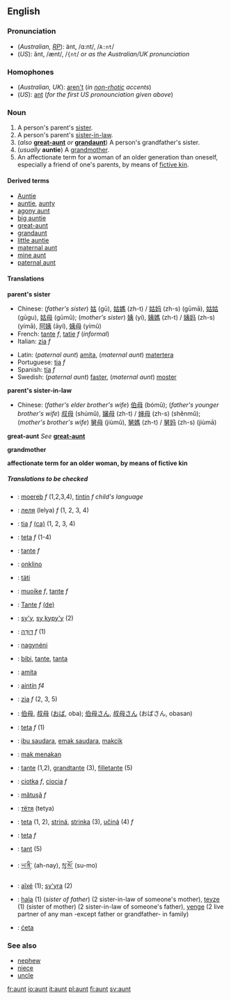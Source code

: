 ==English==
===Pronunciation===
*(''Australian, [[RP]]''): änt, /ɑ:nt/, /<tt>A:nt</tt>/
*(''US''): ănt, /ænt/, /<tt>{nt</tt>/ ''or as the Australian/UK pronunciation''

===Homophones===
*(''Australian, UK''): [[aren't]] (''in [[non-rhotic]] accents'')
*(''US''): [[ant]] (''for the first US pronounciation given above'')

===Noun===
{{en-noun-reg}}

#A person's parent's [[sister]].
#A person's parent's [[sister-in-law]].
#(''also'' '''[[great-aunt]]''' ''or'' '''[[grandaunt]]''') A person's grandfather's sister.
#(''usually'' '''auntie''') A [[grandmother]].
#An affectionate term for a woman of an older generation than oneself, especially a friend of one's parents, by means of [[fictive kin]].

====Derived terms====
*[[Auntie]]<!--nickname of the BBC-->
*[[auntie]], [[aunty]]
*[[agony aunt]]
*[[big auntie]] 
*[[great-aunt]]
*[[grandaunt]]
*[[little auntie]]
*[[maternal aunt]]
*[[mine aunt]]<!--#{{vulgar}} (''cant'') Mine aunt; a bawd or procuress: a title of eminence for the senior dells, who serve for instructresses, midwives, &c. for the [[dell]]s.-->
*[[paternal aunt]]

====Translations====
'''parent's sister'''
{{top}}
*Chinese: (''father's sister'') [[姑]] (gū), [[姑媽]] (zh-t) / [[姑妈]] (zh-s) (gūmā), [[姑姑]] (gūgu), [[姑母]] (gūmǔ); (''mother's sister'') [[姨]] (yí), [[姨媽]] (zh-t) / [[姨妈]] (zh-s) (yímā), [[阿姨]] (āyí), [[姨母]] (yímǔ) 
*French: [[tante]] ''f'', [[tatie]] ''f'' (''informal'')
*Italian: [[zia]] ''f''
{{mid}}
*Latin: (''paternal aunt'') [[amita]], (''maternal aunt'') [[matertera]]
*Portuguese: [[tia]] ''f''
*Spanish: [[tía]] ''f''
*Swedish: (''paternal aunt'') [[faster#Swedish|faster]], (''maternal aunt'') [[moster]]
{{bottom}}

'''parent's sister-in-law'''
{{top}}
*Chinese: (''father's elder brother's wife'') [[伯母]] (bómǔ); (''father's younger brother's wife'') [[叔母]] (shúmǔ), [[嬸母]] (zh-t) / [[婶母]] (zh-s) (shěnmǔ); (''mother's brother's wife'') [[舅母]] (jiùmǔ), [[舅媽]] (zh-t) / [[舅妈]] (zh-s) (jiùmā)
{{mid}}
{{bottom}}

'''great-aunt'''
''See'' '''[[great-aunt]]'''

'''grandmother'''
{{top}}
{{mid}}
{{bottom}}

'''affectionate term for an older woman, by means of fictive kin'''
{{top}}
{{mid}}
{{bottom}}

=====Translations to be checked=====
<!--Remove this section once all of the translations below have been moved into the tables above.-->
{{checktrans}}
*{{ttbc|Breton}}: [[moereb]] ''f'' (1,2,3,4), [[tintin]] ''f'' ''child's language''
*{{ttbc|Bulgarian}}: [[леля]] (lelya) ''f'' (1, 2, 3, 4)
*{{ttbc|Catalan}}: [[tia]] ''f'' [[:ca:tia|(ca)]] (1, 2, 3, 4)
*{{ttbc|Czech}}: [[teta]] ''f'' (1-4)
*{{ttbc|Dutch}}: [[tante]] ''f''
*{{ttbc|Esperanto}}: [[onklino]]
*{{ttbc|Finnish}}: [[täti]]
*{{ttbc|Frisian}}: [[muoike]] ''f'', [[tante]] ''f''
*{{ttbc|German}}: [[Tante]] ''f'' [[:de:Tante|(de)]]
*{{ttbc|Guaraní}}: [[sy'y]], [[sy kypy'y]] (2)
*{{ttbc|Hebrew}}: [[דודה|דּוֹדָה]] ''f'' (1)
*{{ttbc|Hungarian}}: [[nagynéni]]
*{{ttbc|Indonesian}}: [[bibi]], [[tante]], [[tanta]]
*{{ttbc|Interlingua}}: [[amita]]
*{{ttbc|Irish}}: [[aintín]] ''f4''
*{{ttbc|Italian}}: [[zia]] ''f'' (2, 3, 5)
*{{ttbc|Japanese}}: [[伯母]], [[叔母]] ([[おば]], oba); [[伯母さん]], [[叔母さん]] (おばさん, obasan)
*{{ttbc|Lithuanian}}: [[teta]] ''f'' (1)
*{{ttbc|Malay}}: [[ibu saudara]], [[emak saudara]], [[makcik]]
*{{ttbc|Malay, Northern}}: [[mak menakan]]
*{{ttbc|Norwegian}}: [[tante#Norwegian|tante]] {{f}} (1,2), [[grandtante]] (3), [[filletante]] (5)
*{{ttbc|Polish}}: [[ciotka]] ''f'', [[ciocia]] ''f''
*{{ttbc|Romanian}}: [[mătuşă]] ''f''
*{{ttbc|Russian}}: [[тетя|тётя]] (tetya)
*{{ttbc|Slovak}}: [[teta]] (1, 2), [[striná]], [[strinka]] (3), [[učiná]] (4)  ''f''
*{{ttbc|Slovene}}: [[teta]] ''f''
*{{ttbc|Swedish}}: [[tant#Swedish|tant]] (5)
*{{ttbc|Tibetan}}: [[ཡ་ནི་]] (ah-nay), [[སུ་མོ་]] (su-mo)
*{{ttbc|Tupinambá}}: [[aîxé]] (1); [[sy'yra]] (2)
*{{ttbc|Turkish}}: [[hala]] (1) (''sister of father'') (2 sister-in-law of someone's mother), [[teyze]] (1) (sister of mother) (2  sister-in-law of someone's father), [[yenge]] (2 live partner of any man -except father or grandfather- in family)
*{{ttbc|Upper Sorbian}}: [[ćeta]]
{{bottom}}

===See also===
*[[nephew]]
*[[niece]]
*[[uncle]]

[[fr:aunt]]
[[io:aunt]]
[[it:aunt]]
[[pl:aunt]]
[[fi:aunt]]
[[sv:aunt]]